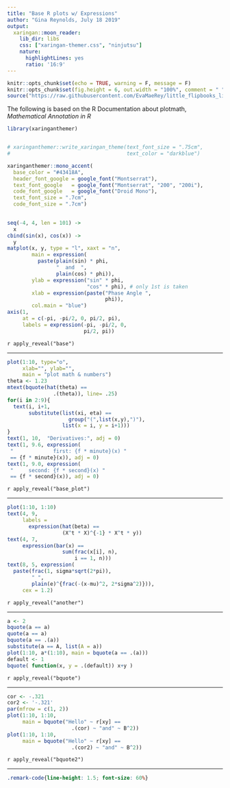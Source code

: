 ```yaml
---
title: "Base R plots w/ Expressions"
author: "Gina Reynolds, July 18 2019"
output:
  xaringan::moon_reader:
    lib_dir: libs
    css: ["xaringan-themer.css", "ninjutsu"]
    nature:
      highlightLines: yes
      ratio: '16:9'
---
```


```r
knitr::opts_chunk$set(echo = TRUE, warning = F, message = F)
knitr::opts_chunk$set(fig.height = 6, out.width = "100%", comment = " ", cache = T, dpi = 300)
source("https://raw.githubusercontent.com/EvaMaeRey/little_flipbooks_library/master/xaringan_reveal_parentheses_balanced.R")
```



The following is based on the R Documentation about plotmath, 
*Mathematical Annotation in R*

```r
library(xaringanthemer)


# xaringanthemer::write_xaringan_theme(text_font_size = ".75cm",
#                                      text_color = "darkblue")

xaringanthemer::mono_accent(
  base_color = "#43418A",
  header_font_google = google_font("Montserrat"),
  text_font_google   = google_font("Montserrat", "200", "200i"),
  code_font_google   = google_font("Droid Mono"),
  text_font_size = ".7cm",
  code_font_size = ".7cm")
  

```

```r
seq(-4, 4, len = 101) ->
  x
cbind(sin(x), cos(x)) ->
  y
matplot(x, y, type = "l", xaxt = "n",
        main = expression(
          paste(plain(sin) * phi, 
                "  and  ",
                plain(cos) * phi)),
        ylab = expression("sin" * phi, 
                          "cos" * phi), # only 1st is taken
        xlab = expression(paste("Phase Angle ", 
                                phi)),
        col.main = "blue")
axis(1, 
     at = c(-pi, -pi/2, 0, pi/2, pi),
     labels = expression(-pi, -pi/2, 0, 
                         pi/2, pi))
```


`r apply_reveal("base")`

---

```r
plot(1:10, type="o", 
     xlab="", ylab="", 
     main = "plot math & numbers")
theta <- 1.23 
mtext(bquote(hat(theta) == 
               .(theta)), line= .25)
for(i in 2:9){
  text(i, i+1, 
       substitute(list(xi, eta) == 
                    group("(",list(x,y),")"),
                  list(x = i, y = i+1)))
}
text(1, 10,  "Derivatives:", adj = 0)
text(1, 9.6, expression(
 "             first: {f * minute}(x) " 
 == {f * minute}(x)), adj = 0)
text(1, 9.0, expression(
 "     second: {f * second}(x) "        
 == {f * second}(x)), adj = 0)
```


`r apply_reveal("base_plot")`



---

```r
plot(1:10, 1:10)
text(4, 9, 
     labels = 
       expression(hat(beta) == 
                  (X^t * X)^{-1} * X^t * y))
text(4, 7, 
     expression(bar(x) == 
                  sum(frac(x[i], n), 
                      i == 1, n)))
text(8, 5, expression(
  paste(frac(1, sigma*sqrt(2*pi)), 
        " ",
        plain(e)^{frac(-(x-mu)^2, 2*sigma^2)})),
     cex = 1.2)
```


`r apply_reveal("another")`

---

```r
a <- 2
bquote(a == a)
quote(a == a)
bquote(a == .(a))
substitute(a == A, list(A = a))
plot(1:10, a*(1:10), main = bquote(a == .(a)))
default <- 1
bquote( function(x, y = .(default)) x+y )
```

`r apply_reveal("bquote")`


---

```r
cor <- -.321
cor2 <- '-.321'
par(mfrow = c(1, 2))
plot(1:10, 1:10, 
     main = bquote("Hello" ~ r[xy] ==
                     .(cor) ~ "and" ~ B^2))
plot(1:10, 1:10, 
     main = bquote("Hello" ~ r[xy] ==
                     .(cor2) ~ "and" ~ B^2))
```


`r apply_reveal("bquote2")`


---

```css
.remark-code{line-height: 1.5; font-size: 60%}
```
